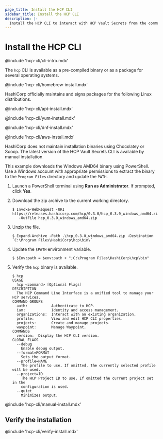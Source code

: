 ```yaml
---
page_title: Install the HCP CLI
sidebar_title: Install the HCP CLI
description: |-
  Install the HCP CLI to interact with HCP Vault Secrets from the command line.
---
```


# Install the HCP CLI

@include 'hcp-cli/cli-intro.mdx'

The `hcp` CLI is available as a pre-compiled binary or as a package for several
operating systems.

<Tabs>
<Tab heading="Homebrew on macOS" group="homebrew">

@include 'hcp-cli/homebrew-install.mdx'

</Tab>
<Tab heading="Linux Packages" group="linux">

HashiCorp officially maintains and signs packages for the following Linux
distributions.

<Tabs>
<Tab heading="Ubuntu/Debian">

@include 'hcp-cli/apt-install.mdx'

</Tab>
<Tab heading="CentOS/RHEL">

@include 'hcp-cli/yum-install.mdx'

</Tab>
<Tab heading="Fedora">

@include 'hcp-cli/dnf-install.mdx'

</Tab>
<Tab heading="Amazon Linux">

@include 'hcp-cli/aws-install.mdx'

</Tab>
</Tabs>

</Tab>
<Tab heading="Windows installation" group="windows">

HashiCorp does not maintain installation binaries using Chocolatey or Scoop. The latest version of the HCP Vault Secrets CLI
is available by manual installation.

This example downloads the Windows AMD64 binary using PowerShell. Use a Windows account with appropriate permissions to extract the binary to
the `Program Files` directory and update the `PATH`.

1. Launch a PowerShell terminal using **Run as Administrator**. If prompted, click **Yes**.

1. Download the zip archive to the current working directory.

   ```shell-session
   $ Invoke-WebRequest -URI https://releases.hashicorp.com/hcp/0.3.0/hcp_0.3.0_windows_amd64.zip`
      -OutFile hcp_0.3.0_windows_amd64.zip
   ```

1. Unzip the file.

   ```shell-session
   $ Expand-Archive -Path .\hcp_0.3.0_windows_amd64.zip -Destination `C:\Program Files\HashiCorp\hcp\bin\`
   ```

1. Update the `$PATH` environment variable.

   ```shell-session
   $ $Env:path = $env:path + ";C:\Program Files\HashiCorp\hcp\bin"
   ```

1. Verify the `hcp` binary is available.

   ```shell-session
   $ hcp
   USAGE
     hcp <command> [Optional Flags]
   DESCRIPTION
     The HCP Command Line Interface is a unified tool to manage your HCP services.
   COMMAND GROUPS
     auth:           Authenticate to HCP.
     iam:            Identity and access management.
     organizations:  Interact with an existing organization.
     profile:        View and edit HCP CLI properties.
     projects:       Create and manage projects.
     waypoint:       Manage Waypoint.
   COMMANDS
     version:  Display the HCP CLI version.
   GLOBAL FLAGS
     --debug
       Enable debug output.
     --format=FORMAT
       Sets the output format.
     --profile=NAME
       The profile to use. If omitted, the currently selected profile will be used.
     --project=ID
       The HCP Project ID to use. If omitted the current project set in the
       configuration is used.
     --quiet
       Minimizes output.
   ```

</Tab>
<Tab heading="Manual installation" group="manual">

@include 'hcp-cli/manual-install.mdx'

</Tab>
</Tabs>

## Verify the installation

@include 'hcp-cli/verify-install.mdx'